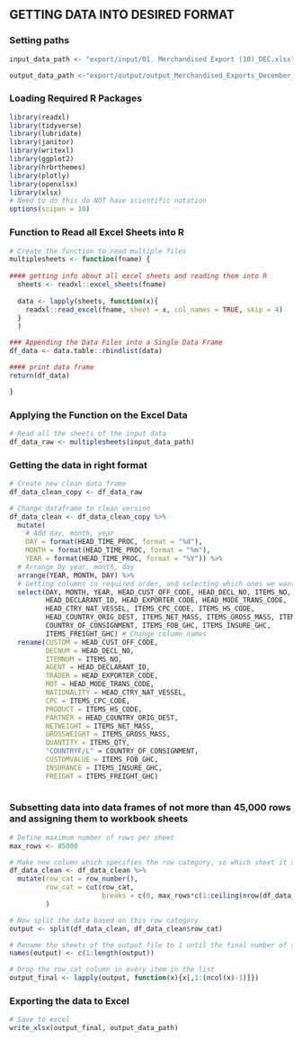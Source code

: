 ## GETTING DATA INTO DESIRED FORMAT

### Setting paths

```r
input_data_path <- "export/input/01. Merchandised Export (10)_DEC.xlsx"

output_data_path <-"export/output/output_Merchandised_Exports_December_2022.xls"
```

### Loading Required R Packages

```r

library(readxl)    
library(tidyverse)
library(lubridate)
library(janitor)
library(writexl)
library(ggplot2)
library(hrbrthemes)
library(plotly)
library(openxlsx)
library(xlsx)
# Need to do this do NOT have scientific notation
options(scipen = 10)

```

### Function to Read all Excel Sheets into R

```r
# Create the function to read multiple files
multiplesheets <- function(fname) {
   
#### getting info about all excel sheets and reading them into R
  sheets <- readxl::excel_sheets(fname)
  
  data <- lapply(sheets, function(x){
    readxl::read_excel(fname, sheet = x, col_names = TRUE, skip = 4)
  }
  )

### Appending the Data Files into a Single Data Frame
df_data <- data.table::rbindlist(data)

#### print data frame
return(df_data)

}

```
  

### Applying the Function on the Excel Data

```r
# Read all the sheets of the input data
df_data_raw <- multiplesheets(input_data_path)

```

### Getting the data in right format

```r
# Create new clean data frame
df_data_clean_copy <- df_data_raw

# Change dataframe to clean version
df_data_clean <- df_data_clean_copy %>%
  mutate(
    # Add day, month, year
    DAY = format(HEAD_TIME_PROC, format = "%d"),
    MONTH = format(HEAD_TIME_PROC, format = "%m"),
    YEAR = format(HEAD_TIME_PROC, format = "%Y")) %>%
  # Arrange by year, month, day
  arrange(YEAR, MONTH, DAY) %>% 
  # Getting columns in required order, and selecting which ones we want
  select(DAY, MONTH, YEAR, HEAD_CUST_OFF_CODE, HEAD_DECL_NO, ITEMS_NO,	
         HEAD_DECLARANT_ID, HEAD_EXPORTER_CODE, HEAD_MODE_TRANS_CODE, 
         HEAD_CTRY_NAT_VESSEL, ITEMS_CPC_CODE, ITEMS_HS_CODE, 
         HEAD_COUNTRY_ORIG_DEST, ITEMS_NET_MASS, ITEMS_GROSS_MASS, ITEMS_QTY, 
         COUNTRY_OF_CONSIGNMENT, ITEMS_FOB_GHC, ITEMS_INSURE_GHC, 
         ITEMS_FREIGHT_GHC) # Change column names
  rename(CUSTOM = HEAD_CUST_OFF_CODE, 
         DECNUM = HEAD_DECL_NO, 
         ITEMNUM = ITEMS_NO, 
         AGENT = HEAD_DECLARANT_ID, 
         TRADER = HEAD_EXPORTER_CODE, 
         MOT = HEAD_MODE_TRANS_CODE,
         NATIONALITY = HEAD_CTRY_NAT_VESSEL, 
         CPC = ITEMS_CPC_CODE, 
         PRODUCT = ITEMS_HS_CODE, 
         PARTNER = HEAD_COUNTRY_ORIG_DEST, 
         NETWEIGHT = ITEMS_NET_MASS, 
         GROSSWEIGHT = ITEMS_GROSS_MASS, 
         QUANTITY = ITEMS_QTY, 
         "COUNTRYF/L" = COUNTRY_OF_CONSIGNMENT, 
         CUSTOMVALUE = ITEMS_FOB_GHC, 
         INSURANCE = ITEMS_INSURE_GHC, 
         FREIGHT = ITEMS_FREIGHT_GHC)
  
```

### Subsetting data into data frames of not more than 45,000 rows and assigning them to workbook sheets

```r
# Define maximum number of rows per sheet
max_rows <- 45000

# Make new column which specifies the row category, so which sheet it should be on
df_data_clean <- df_data_clean %>% 
  mutate(row_cat = row_number(),
         row_cat = cut(row_cat, 
                       breaks = c(0, max_rows*c(1:ceiling(nrow(df_data_clean)/max_rows))))
         )

# Now split the data based on this row category
output <- split(df_data_clean, df_data_clean$row_cat)

# Rename the sheets of the output file to 1 until the final number of sheets
names(output) <- c(1:length(output))

# Drop the row_cat column in every item in the list
output_final <- lapply(output, function(x){x[,1:(ncol(x)-1)]})

```

### Exporting the data to Excel

```r
# Save to excel
write_xlsx(output_final, output_data_path)

```
